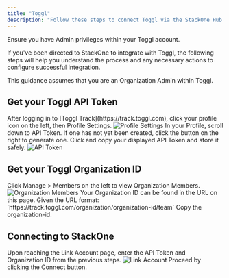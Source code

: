 ```yaml
---
title: "Toggl"
description: "Follow these steps to connect Toggl via the StackOne Hub successfully."
---
```



<Warning>
  Ensure you have Admin privileges within your Toggl account.
</Warning>

If you've been directed to StackOne to integrate with Toggl, the following steps will help you understand the process and any necessary actions to configure successful integration.

This guidance assumes that you are an Organization Admin within Toggl.

## Get your Toggl API Token

<Steps>
  <Step title="Open Profile Settings">
    After logging in to [Toggl Track](https://track.toggl.com), click your profile icon on the left, then Profile Settings.
    <Frame>
      <img className='rounded-md' style={{ margin: '0 auto', border: '1px solid #efefef' }} alt="Profile Settings" src="/images/toggl/image1.png" />
    </Frame>
  </Step>

  <Step title="Generate API Token">
    In your Profile, scroll down to API Token. If one has not yet been created, click the button on the right to generate one. Click and copy your displayed API Token and store it safely.
    <Frame>
      <img className='rounded-md' style={{ margin: '0 auto', border: '1px solid #efefef' }} alt="API Token" src="/images/toggl/image2.png" />
    </Frame>
  </Step>
</Steps>

## Get your Toggl Organization ID

<Steps>
  <Step title="View Organization Members">
    Click Manage > Members on the left to view Organization Members.
    <Frame>
      <img className='rounded-md' style={{ margin: '0 auto', border: '1px solid #efefef' }} alt="Organization Members" src="/images/toggl/image3.png" />
    </Frame>
  </Step>

  <Step title="Copy Organization ID">
    Your Organization ID can be found in the URL on this page. Given the URL format: `https://track.toggl.com/organization/organization-id/team` Copy the organization-id.
  </Step>
</Steps>

## Connecting to StackOne

<Steps>
  <Step title="Enter API Token and Organization ID">
    Upon reaching the Link Account page, enter the API Token and Organization ID from the previous steps.
    <Frame>
      <img className='rounded-md' style={{ margin: '0 auto', border: '1px solid #efefef' }} alt="Link Account" src="/images/toggl/image4.png" />
    </Frame>
  </Step>

  <Step title="Connect">
    Proceed by clicking the Connect button.
  </Step>
</Steps>

<IntegrationFooter />
